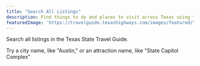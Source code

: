 ```yaml
---
title: "Search All Listings"
description: Find things to do and places to visit across Texas using this page
featuredImage: 'https://travelguide.texashighways.com/images/featured/things-to-do-in-texas.jpg'
---
```


<PageDescription>

Search all listings in the Texas State Travel Guide. 

</PageDescription>

<Row>
<Column colSm={6} colMd={4} colLg={8}>

Try a city name, like "Austin," or an attraction name, like "State Capitol Complex"

<SimpleSearch/>

</Column>

<Column colSm={6} colMd={4} colLg={4}>
<AdGroup id={['ad32','ad09','ad37','ad90','ad04','ad23','ad33','ad36','ad61','ad74','ad78','ad79','ad81','ad92','ad34','ad70','ad84','ad72','ad80','ad15','ad75','ad20','ad45','ad41','ad06','ad40','ad28','ad29','ad91','ad82','ad77','ad76','ad83','ad46','ad54','ad55','ad56','ad49','ad57','ad38','ad43','ad13','ad18','ad02']}/>
<AdGroup id={['ad32','ad09','ad37','ad90','ad04','ad23','ad33','ad36','ad61','ad74','ad78','ad79','ad81','ad92','ad34','ad70','ad84','ad72','ad80','ad15','ad75','ad20','ad45','ad41','ad06','ad40','ad28','ad29','ad91','ad82','ad77','ad76','ad83','ad46','ad54','ad55','ad56','ad49','ad57','ad38','ad43','ad13','ad18','ad02']}/>
<AdGroup id={['ad32','ad09','ad37','ad90','ad04','ad23','ad33','ad36','ad61','ad74','ad78','ad79','ad81','ad92','ad34','ad70','ad84','ad72','ad80','ad15','ad75','ad20','ad45','ad41','ad06','ad40','ad28','ad29','ad91','ad82','ad77','ad76','ad83','ad46','ad54','ad55','ad56','ad49','ad57','ad38','ad43','ad13','ad18','ad02']}/>
</Column>

</Row>